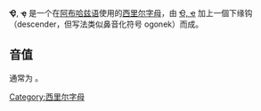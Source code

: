 {{Unreferenced|time=2018-04-19T01:52:59+00:00}}
{{Infobox Cyrillic|uc=Ҿ|lc=ҿ|uuc=04BE|ulc=04BF|Image=Cyrillic letter Abkhazian Che with Descender.png}}
'''Ҿ''', '''ҿ''' 是一个在[[阿布哈兹语|阿布哈兹语]]使用的[[西里尔字母|西里尔字母]]，由 [[Ҽ|Ҽ, ҽ]] 加上一個下缘钩（descender，但写法类似鼻音化符号 ogonek）而成。

== 音值 ==
通常为 {{IPA|/tʂʼ/}}。

{{Alphabet ab|width=90%}}

[[Category:西里尔字母|Category:西里尔字母]]
{{Cyrillic-script-stub}}